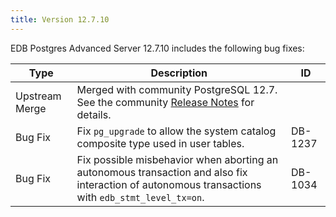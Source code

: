---
title: Version 12.7.10
---

EDB Postgres Advanced Server 12.7.10 includes the following bug fixes:

| Type    | Description                                                                                                                                       | ID      |
| ------- | ------------------------------------------------------------------------------------------------------------------------------------------------- | ------- |
| Upstream Merge | Merged with community PostgreSQL 12.7. See the community [Release Notes](https://www.postgresql.org/docs/12/release-12-7.html) for details.  |         |          |
| Bug Fix | Fix `pg_upgrade` to allow the system catalog composite type used in user tables.                                                                  | DB-1237 |
| Bug Fix | Fix possible misbehavior when aborting an autonomous transaction and also fix interaction of autonomous transactions with `edb_stmt_level_tx=on`. | DB-1034 |
